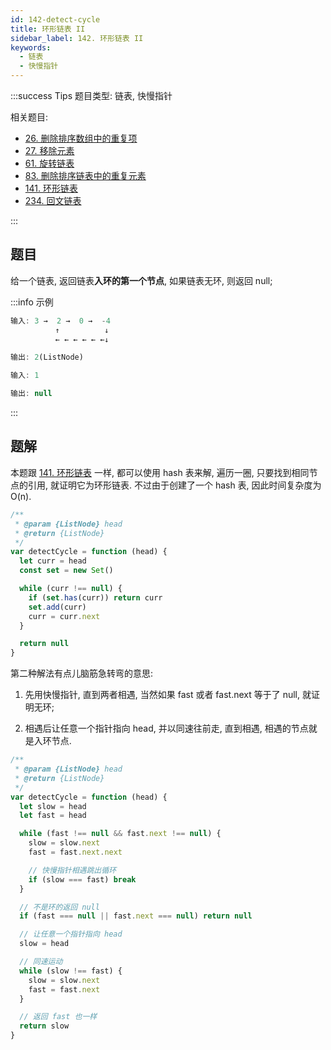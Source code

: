 ```yaml
---
id: 142-detect-cycle
title: 环形链表 II
sidebar_label: 142. 环形链表 II
keywords:
  - 链表
  - 快慢指针
---
```


:::success Tips
题目类型: 链表, 快慢指针

相关题目:

- [26. 删除排序数组中的重复项](/leetcode/easy/26-remove-duplicates)
- [27. 移除元素](/leetcode/easy/27-remove-element)
- [61. 旋转链表](/leetcode/medium/61-rotate-right)
- [83. 删除排序链表中的重复元素](/leetcode/easy/83-delete-duplicates)
- [141. 环形链表](/leetcode/easy/141-has-cycle)
- [234. 回文链表](/leetcode/easy/234-is-palindrome)

:::

## 题目

给一个链表, 返回链表**入环的第一个节点**, 如果链表无环, 则返回 null;

:::info 示例

```js
输入: 3 →  2 →  0 →  -4
          ↑          ↓
          ← ← ← ← ← ←↓

输出: 2(ListNode)
```

```js
输入: 1

输出: null
```

:::

## 题解


<Tabs>
  <TabItem value="JavaScript - HashMap" label="JavaScript - HashMap">

本题跟 [141. 环形链表](/leetcode/easy/141-has-cycle) 一样, 都可以使用 hash 表来解, 遍历一圈, 只要找到相同节点的引用, 就证明它为环形链表. 不过由于创建了一个 hash 表, 因此时间复杂度为 O(n).

```ts
/**
 * @param {ListNode} head
 * @return {ListNode}
 */
var detectCycle = function (head) {
  let curr = head
  const set = new Set()

  while (curr !== null) {
    if (set.has(curr)) return curr
    set.add(curr)
    curr = curr.next
  }

  return null
}
```

</TabItem>
<TabItem value="JavaScript - 双指针解法" label="JavaScript - 双指针解法" default>

第二种解法有点儿脑筋急转弯的意思:

1. 先用快慢指针, 直到两者相遇, 当然如果 fast 或者 fast.next 等于了 null, 就证明无环;

2. 相遇后让任意一个指针指向 head, 并以同速往前走, 直到相遇, 相遇的节点就是入环节点.

```ts
/**
 * @param {ListNode} head
 * @return {ListNode}
 */
var detectCycle = function (head) {
  let slow = head
  let fast = head

  while (fast !== null && fast.next !== null) {
    slow = slow.next
    fast = fast.next.next

    // 快慢指针相遇跳出循环
    if (slow === fast) break
  }

  // 不是环的返回 null
  if (fast === null || fast.next === null) return null

  // 让任意一个指针指向 head
  slow = head

  // 同速运动
  while (slow !== fast) {
    slow = slow.next
    fast = fast.next
  }

  // 返回 fast 也一样
  return slow
}
```

</TabItem>
</Tabs>
